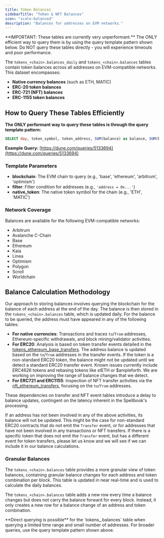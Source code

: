 ```yaml
---
title: Token Balances
sidebarTitle: "Token & NFT Balances"
icon: "scale-balanced"
description: "Balances for addresses on EVM networks." 
---
```



<Warning>
    **IMPORTANT: These tables are currently very unperformant.** The ONLY efficient way to query them is by using the query template pattern shown below. Do NOT query these tables directly - you will experience timeouts and poor performance.
</Warning>

The `tokens_<chain>.balances_daily` and `tokens_<chain>.balances` tables contain token balances across all addresses on EVM-compatible networks. This dataset encompasses:

- **Native currency balances** (such as ETH, MATIC)
- **ERC-20 token balances**
- **ERC-721 (NFT) balances**
- **ERC-1155 token balances**

## How to Query These Tables Efficiently

**The ONLY performant way to query these tables is through the query template pattern:**

```sql
SELECT day, token_symbol, token_address, SUM(balance) as balance, SUM(balance_usd) as balance_usd FROM "query_4419528(blockchain = 'base', filter='address = 0x729170d38dd5449604f35f349fdfcc9ad08257cd', native_token='ETH')" WHERE day >= timestamp '2025-01-01' GROUP BY 1, 2, 3
```

**Example Query:** [https://dune.com/queries/5133694](https://dune.com/queries/5133694)

### Template Parameters

- **blockchain**: The EVM chain to query (e.g., 'base', 'ethereum', 'arbitrum', 'optimism')
- **filter**: Filter condition for addresses (e.g., `'address = 0x...'`)
- **native_token**: The native token symbol for the chain (e.g., 'ETH', 'MATIC')

### Network Coverage

Balances are available for the following EVM-compatible networks:

- Arbitrum
- Avalanche C-Chain
- Base
- Ethereum
- Kaia
- Linea
- Optimism
- Polygon
- Scroll
- Worldchain

## Balance Calculation Methodology

Our approach to storing balances involves querying the blockchain for the balance of each address at the end of the day. The balance is then stored in the `tokens_<chain>.balances` table, which is updated daily. For the balance to be queried, the address must have appeared in any of the following tables:

- **For native currencies**: Transactions and traces `to`/`from` addresses, Ethereum-specific withdrawals, and block mining/validator activities.
- **For ERC20**: Analysis is based on token transfer events detailed in the [tokens_ethereum_base_transfers](https://github.com/duneanalytics/spellbook/blob/main/models/_sector/tokens/ethereum/tokens_ethereum_base_transfers.sql). The address balance is updated based on the `to`/`from` addresses in the transfer events. If the token is a non-standard ERC20 token, the balance might not be updated until we detect a standard ERC20 transfer event. Known issues currently include ERC4626 tokens and rebasing tokens like stETH or $ampleforth. We are working on improving the range of balance changes that we detect.
- **For ERC721 and ERC1155**: Inspection of NFT transfer activities via the [nft_ethereum_transfers](https://github.com/duneanalytics/spellbook/blob/main/models/_sector/nft/transfers/chains/nft_ethereum_transfers.sql), focusing on the `to`/`from` addresses.

These dependencies on transfer and NFT event tables introduce a delay to balance updates, contingent on the latency inherent in the Spellbook's processing.

If an address has not been involved in any of the above activities, its balance will not be updated. This might be the case for non-standard ERC20 contracts that do not emit the `Transfer` event, or for addresses that have not been involved in any transactions or NFT transfers. If there is a specific token that does not emit the `Transfer` event, but has a different event for token transfers, please let us know and we will see if we can include it in our balance calculations.

### Granular Balances

The `tokens_<chain>.balances` table provides a more granular view of token balances, containing granular balance changes for each address and token combination per block. This table is updated in near real-time and is used to calculate the daily balances. 

The `tokens_<chain>.balances` table adds a new row every time a balance changes but does not carry the balance forward for every block. Instead, it only creates a new row for a balance change of an address and token combination.

<Note>
**Direct querying is possible** for the `tokens_<chain>.balances` table when querying a limited time range and small number of addresses. For broader queries, use the query template pattern shown above.
</Note>
